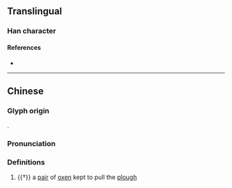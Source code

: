 {{character info}}
==Translingual==

===Han character===
{{Han char|rn=93|rad=牛|as=08|sn=12|four=27581|canj=HQBMC|ids=⿰牜具}}

====References====
* {{Han ref|kx=0702.141|hdz=31813.030|uh=728B|ud=29323|bh=DA6C|bd=55916}}

----

==Chinese==
{{zh-forms|alt=⿰牜𰋙:second-round simplified}}

===Glyph origin===
{{Han compound|牛|具|ls=psc|c1=s|c2=p|t1=cattle|no_och2=y}}.

===Pronunciation===
{{zh-pron
|m=jù
|c=
|mc=y
|oc=y
|cat=n
}}

===Definitions===
{{zh-hanzi}}

# {{†}} a [[pair]] of [[oxen]] kept to pull the [[plough]]
